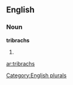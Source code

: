 
==English==

===Noun===
'''tribrachs'''

# {{plural of|[[tribrach]]}}

[[Category:English plurals]]

[[ar:tribrachs]]